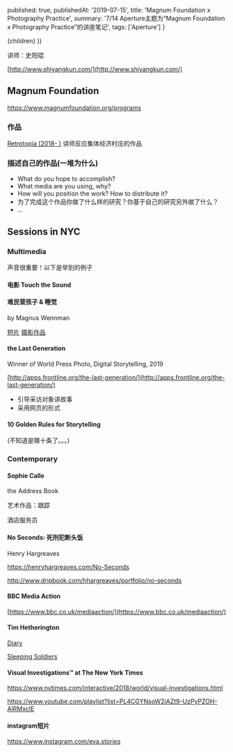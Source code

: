 
  published: true,
  publishedAt: '2019-07-15',
  title: 'Magnum Foundation x Photography Practice',
  summary: '7/14 Aperture主题为“Magnum Foundation x Photography Practice”的讲座笔记',
  tags: ['Aperture']
}

  <BlogPost path={router.pathname} meta={meta}>
    {children}
  </BlogPost>
))

讲师：史阳琨

[http://www.shiyangkun.com/](http://www.shiyangkun.com/)

## Magnum Foundation

https://www.magnumfoundation.org/programs

### 作品

[Retrotopia (2018- )](http://www.shiyangkun.com/new-gallery) 讲师反应集体经济村庄的作品

### 描述自己的作品(一堆为什么)

- What do you hope to accomplish?
- What media are you using, why?
- How will you position the work? How to distribute it?
- 为了完成这个作品你做了什么样的研究？你基于自己的研究另外做了什么？
- ...

## Sessions in NYC

### Multimedia

声音很重要！以下是举到的例子

#### 电影 Touch the Sound

#### 难民营孩子 & 睡觉

by Magnus Wennman

[短片](https://www.aftonbladet.se/tv/a/283706/det-har-drommer-vi-om)
[摄影作品](https://www.unhcr.org/news/stories/2016/6/5702c1594/where-the-children-sleep.html)

#### the Last Generation
Winner of World Press Photo, Digital Storytelling, 2019

[http://apps.frontline.org/the-last-generation/](http://apps.frontline.org/the-last-generation/)

- 引导采访对象讲故事
- 采用网页的形式

#### 10 Golden Rules for Storytelling

(不知道是哪十条了。。。)

### Contemporary

#### Sophie Calle

the Address Book

艺术作品：跟踪

酒店服务员

#### No Seconds: 死刑犯断头饭

Henry Hargreaves

https://henryhargreaves.com/No-Seconds

http://www.dripbook.com/hhargreaves/portfolio/no-seconds

#### BBC Media Action

[https://www.bbc.co.uk/mediaaction/](https://www.bbc.co.uk/mediaaction/)

#### Tim Hetherington

[Diary](https://vimeo.com/18497543)

[Sleeping Soldiers](https://www.magnumphotos.com/newsroom/conflict/sleeping-soldiers-tim-hetherington/)

#### Visual Investigations™ at The New York Times

https://www.nytimes.com/interactive/2018/world/visual-investigations.html

https://www.youtube.com/playlist?list=PL4CGYNsoW2iAZt9-UzPyPZOH-AlRMxcIE

#### instagram短片

https://www.instagram.com/eva.stories

